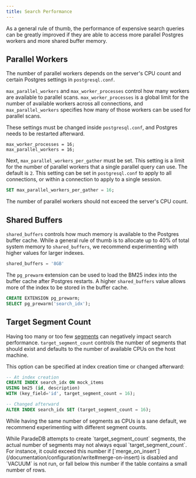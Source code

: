 ```yaml
---
title: Search Performance
---
```


As a general rule of thumb, the performance of expensive search queries can be greatly improved
if they are able to access more parallel Postgres workers and more shared buffer memory.

## Parallel Workers

The number of parallel workers depends on the server's CPU count and certain
Postgres settings in `postgresql.conf`.

`max_parallel_workers` and `max_worker_processes` control how many workers are available to parallel scans.
`max_worker_processes` is a global limit for the number of available workers across all connections, and
`max_parallel_workers` specifies how many of those workers can be used for parallel scans.

These settings must be changed inside `postgresql.conf`, and Postgres needs to be restarted afterward.

```init postgresql.conf
max_worker_processes = 16;
max_parallel_workers = 16;
```

Next, `max_parallel_workers_per_gather` must be set. This setting is a limit for the number of parallel workers that a single parallel query can use. The default is `2`.
This setting can be set in `postgresql.conf` to apply to all connections, or within a connection to apply to a single
session.

```sql
SET max_parallel_workers_per_gather = 16;
```

The number of parallel workers should not exceed the server's CPU count.

## Shared Buffers

`shared_buffers` controls how much memory is available to the Postgres buffer cache. While a general rule of thumb is to allocate up to 40% of total system memory to `shared_buffers`,
we recommend experimenting with higher values for larger indexes.

```sql postgresql.conf
shared_buffers = '8GB'
```

The `pg_prewarm` extension can be used to load the BM25 index into the buffer cache after Postgres restarts. A higher `shared_buffers` value allows more of the index to be
stored in the buffer cache.

```sql
CREATE EXTENSION pg_prewarm;
SELECT pg_prewarm('search_idx');
```

## Target Segment Count

Having too many or too few [segments](/documentation/concepts/index#segment) can negatively impact search performance.
`target_segment_count` controls the number of segments that should exist and defaults to the number of available CPUs
on the host machine.

This option can be specified at index creation time or changed afterward:

```sql
-- At index creation
CREATE INDEX search_idx ON mock_items
USING bm25 (id, description)
WITH (key_field='id', target_segment_count = 16);

-- Changed afterward
ALTER INDEX search_idx SET (target_segment_count = 16);
```

While having the same number of segments as CPUs is a sane default, we recommend experimenting with different segment counts.

<Note>
  While ParadeDB attempts to create `target_segment_count` segments, the actual
  number of segments may not always equal `target_segment_count`. For instance,
  it could exceed this number if
  [`merge_on_insert`](/documentation/configuration/write#merge-on-insert) is
  disabled and `VACUUM` is not run, or fall below this number if the table
  contains a small number of rows.
</Note>
